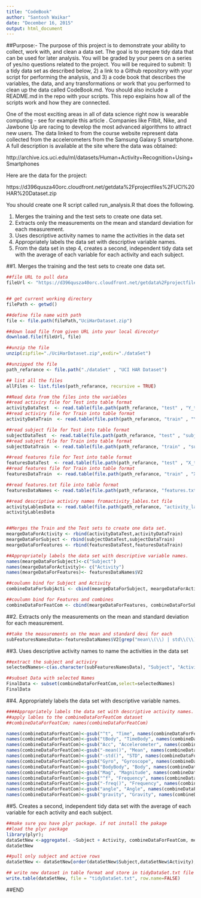 ```yaml
---
title: "CodeBook"
author: "Santosh Waikar"
date: "December 16, 2015"
output: html_document
---
```

##Purpose:-
The purpose of this project is to demonstrate your ability to collect, work with, and clean a data set. The goal is to prepare tidy data that can be used for later analysis. You will be graded by your peers on a series of yes/no questions related to the project. You will be required to submit: 1) a tidy data set as described below, 2) a link to a Github repository with your script for performing the analysis, and 3) a code book that describes the variables, the data, and any transformations or work that you performed to clean up the data called CodeBook.md. You should also include a README.md in the repo with your scripts. This repo explains how all of the scripts work and how they are connected.  

One of the most exciting areas in all of data science right now is wearable computing - see for example this article . Companies like Fitbit, Nike, and Jawbone Up are racing to develop the most advanced algorithms to attract new users. The data linked to from the course website represent data collected from the accelerometers from the Samsung Galaxy S smartphone. A full description is available at the site where the data was obtained: 
 
   http://archive.ics.uci.edu/ml/datasets/Human+Activity+Recognition+Using+Smartphones 
 
 Here are the data for the project: 
   
   https://d396qusza40orc.cloudfront.net/getdata%2Fprojectfiles%2FUCI%20HAR%20Dataset.zip 
 
 You should create one R script called run_analysis.R that does the following.
 
 1. Merges the training and the test sets to create one data set.
 2. Extracts only the measurements on the mean and standard deviation for each measurement.
 3. Uses descriptive activity names to name the activities in the data set
 4. Appropriately labels the data set with descriptive variable names.
 5. From the data set in step 4, creates a second, independent tidy data set with the average of each variable for each activity and each subject.

##1. Merges the training and the test sets to create one data set.
```r
##file URL to pull data
fileUrl <- "https://d396qusza40orc.cloudfront.net/getdata%2Fprojectfiles%2FUCI%20HAR%20Dataset.zip"


## get current working directory
filePath <- getwd()

##define file name with path
file <- file.path(filePath,"UciHarDataset.zip")

##down load file from given URL into your local direcotyr
download.file(fileUrl, file)

##unzip the file
unzip(zipfile="./UciHarDataset.zip",exdir="./dataSet")

##unzipped the file 
path_refarance <- file.path("./dataSet" , "UCI HAR Dataset")

## list all the files
allFiles <- list.files(path_refarance, recursive = TRUE)

##Read data from the files into the variables
##read activiry file for Test into table format
activityDataTest  <- read.table(file.path(path_refarance, "test" , "Y_test.txt" ),header = FALSE)
##read activiry file for Train into table format
activityDataTrain  <- read.table(file.path(path_refarance, "train" , "Y_train.txt" ),header = FALSE)

##read subject file for Test into table format
subjectDataTest  <- read.table(file.path(path_refarance, "test" , "subject_test.txt" ),header = FALSE)
##read subject file for Train into table format
subjectDataTrain  <- read.table(file.path(path_refarance, "train" , "subject_train.txt" ),header = FALSE)

##read features file for Test into table format
featuresDataTest  <- read.table(file.path(path_refarance, "test" , "X_test.txt" ),header = FALSE)
##read features file for Train into table format
featuresDataTrain  <- read.table(file.path(path_refarance, "train" , "X_train.txt" ),header = FALSE)

##read features.txt file into table format
featuresDataNames <- read.table(file.path(path_refarance, "features.txt"),head=FALSE)

##read descriptive activiry names fromactivity_lables.txt file
activityLablesData <- read.table(file.path(path_refarance, "activity_labels.txt"), head=FALSE)
activityLablesData


##Merges the Train and the Test sets to create one data set.
meargeDataForActivity <- rbind(activityDataTest,activityDataTrain)
meargeDataForSubject <- rbind(subjectDataTest,subjectDataTrain)
meargeDataForFeatures <- rbind(featuresDataTest,featuresDataTrain)

##Appropriately labels the data set with descriptive variable names. 
names(meargeDataForSubject)<-c("Subject")
names(meargeDataForActivity)<- c("Activity")
names(meargeDataForFeatures)<- featuresDataNames$V2

##coulumn bind for Subject and Activity
combineDataForSubjActi <- cbind(meargeDataForSubject, meargeDataForActivity)

##coulumn bind for Features and combines
combineDataForFeatCom <- cbind(meargeDataForFeatures, combineDataForSubjActi)
```
##2. Extracts only the measurements on the mean and standard deviation for each measurement.
```r
##take the measurements on the mean and standard devi for each
subFeaturesNamesData<-featuresDataNames$V2[grep("mean\\(\\) | std\\(\\)", featuresDataNames$V2)]
```

##3. Uses descriptive activity names to name the activities in the data set
```r
##extract the subject and activiry
selectedNames<-c(as.character(subFeaturesNamesData), "Subject", "Activity" )

##subset Data with selected Names
FinalData <- subset(combineDataForFeatCom,select=selectedNames)
FinalData
```

##4. Appropriately labels the data set with descriptive variable names.
```r
####Appropriately labels the data set with descriptive activity names.
##apply lables to the combineDataForFeatCom dataset
##combineDataForFeatCom; names(combineDataForFeatCom)

names(combineDataForFeatCom)<-gsub("^t", "Time", names(combineDataForFeatCom))
names(combineDataForFeatCom)<-gsub("tBody", "TimeBody", names(combineDataForFeatCom))
names(combineDataForFeatCom)<-gsub("Acc", "Accelerometer", names(combineDataForFeatCom))
names(combineDataForFeatCom)<-gsub("-mean()", "Mean", names(combineDataForFeatCom))
names(combineDataForFeatCom)<-gsub("-std()", "STD", names(combineDataForFeatCom))
names(combineDataForFeatCom)<-gsub("Gyro", "Gyroscope", names(combineDataForFeatCom))
names(combineDataForFeatCom)<-gsub("BodyBody", "Body", names(combineDataForFeatCom))
names(combineDataForFeatCom)<-gsub("Mag", "Magnitude", names(combineDataForFeatCom))
names(combineDataForFeatCom)<-gsub("^f", "Frequency", names(combineDataForFeatCom))
names(combineDataForFeatCom)<-gsub("-freq()", "Frequency", names(combineDataForFeatCom))
names(combineDataForFeatCom)<-gsub("angle", "Angle", names(combineDataForFeatCom))
names(combineDataForFeatCom)<-gsub("gravity", "Gravity", names(combineDataForFeatCom))
```

##5. Creates a second, independent tidy data set with the average of each variable for each activity and each subject.

```r
##make sure you have plyr package. if not install the pakage
##load the plyr package
library(plyr);
dataSetNew <-aggregate(. ~Subject + Activity, combineDataForFeatCom, mean)
dataSetNew

##pull only subject and active rows
dataSetNew <- dataSetNew[order(dataSetNew$Subject,dataSetNew$Activity),]

## write new dataset in table format and store in tidyDataSet.txt file
write.table(dataSetNew, file = "tidyDataSet.txt", row.name=FALSE)
```

##END
